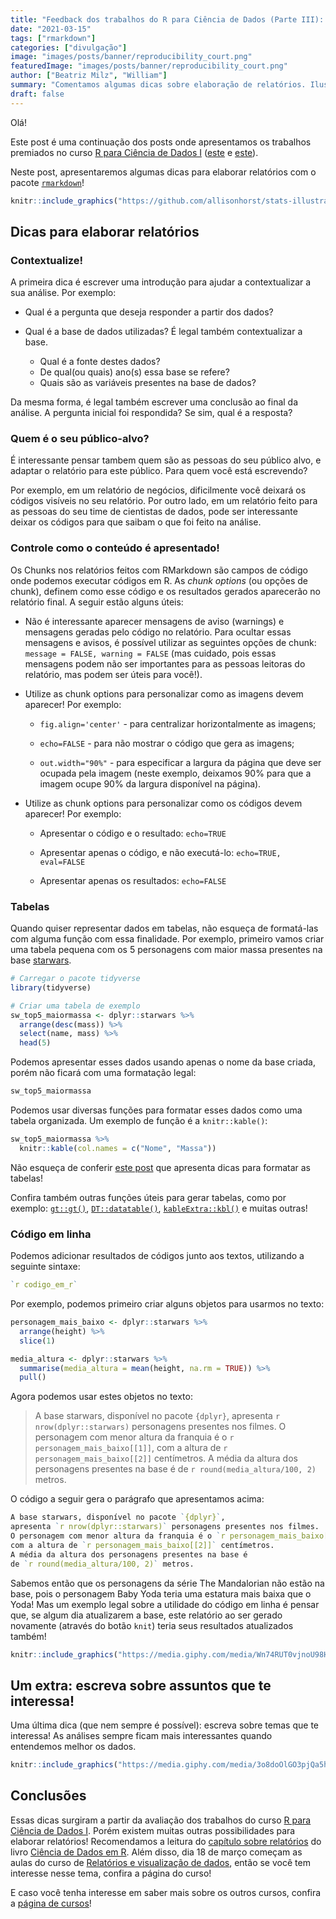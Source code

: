 ```yaml
---
title: "Feedback dos trabalhos do R para Ciência de Dados (Parte III): Dicas para Relatórios"
date: "2021-03-15"
tags: ["rmarkdown"]
categories: ["divulgação"]
image: "images/posts/banner/reproducibility_court.png"
featuredImage: "images/posts/banner/reproducibility_court.png"
author: ["Beatriz Milz", "William"]
summary: "Comentamos algumas dicas sobre elaboração de relatórios. Ilustração sobre o pacote rmarkdown, criada por Allison Horst."
draft: false
---
```


Olá!

Este post é uma continuação dos posts onde apresentamos os trabalhos premiados no curso [R para Ciência de Dados I](https://curso-r.com/cursos/r4ds-1/) ([este](https://www.curso-r.com/blog/2020-12-03-dicas-relatorios-r4ds1_tabelas/) e [este](https://blog.curso-r.com/posts/2020-17-02-dicas-relatorios-r4ds1_graficos/)).

Neste post, apresentaremos algumas dicas para elaborar relatórios com o pacote [`rmarkdown`](https://rmarkdown.rstudio.com/)!



```r
knitr::include_graphics("https://github.com/allisonhorst/stats-illustrations/raw/master/rstats-artwork/reproducibility_court.png")
```

##  Dicas para elaborar relatórios 

### Contextualize!

A primeira dica é escrever uma introdução para ajudar a contextualizar a sua análise. Por exemplo:

- Qual é a pergunta que deseja responder a partir dos dados?

- Qual é a base de dados utilizadas? É legal também contextualizar a base.
  - Qual é a fonte destes dados? 
  - De qual(ou quais) ano(s) essa base se refere?
  - Quais são as variáveis presentes na base de dados?


Da mesma forma, é legal também escrever uma conclusão ao final da análise. A pergunta inicial foi respondida? Se sim, qual é a resposta? 

### Quem é o seu público-alvo?

É interessante pensar tambem quem são as pessoas do seu público alvo, e adaptar o relatório para este público. Para quem você está escrevendo?

Por exemplo, em um relatório de negócios, dificilmente você deixará os códigos visíveis no seu relatório. Por outro lado, em um relatório feito para as pessoas do seu time de cientistas de dados, pode ser interessante deixar os códigos para que saibam o que foi feito na análise. 

### Controle como o conteúdo é apresentado!

Os Chunks nos relatórios feitos com RMarkdown são campos de código onde podemos executar códigos em R. As *chunk options* (ou opções de chunk), definem como esse código e os resultados gerados aparecerão no relatório final. A seguir estão alguns úteis:

- Não é interessante aparecer mensagens de aviso (warnings) e mensagens geradas pelo código no relatório. Para ocultar essas mensagens e avisos, é possível utilizar as seguintes opções de chunk: `message = FALSE, warning = FALSE` (mas cuidado, pois essas mensagens podem não ser importantes para as pessoas leitoras do relatório, mas podem ser úteis para você!).

- Utilize as chunk options para personalizar como as imagens devem aparecer! Por exemplo:

  - `fig.align='center'` - para centralizar horizontalmente as imagens;

  - `echo=FALSE` - para não mostrar o código que gera as imagens;

  - `out.width="90%"` - para especificar a largura da página que deve ser ocupada pela imagem (neste exemplo, deixamos 90% para que a imagem ocupe 90% da largura disponível na página).


- Utilize as chunk options para personalizar como os códigos devem aparecer! Por exemplo:

  - Apresentar o código e o resultado: `echo=TRUE`

  - Apresentar apenas o código, e não executá-lo:  `echo=TRUE, eval=FALSE`

  - Apresentar apenas os resultados:  `echo=FALSE`


### Tabelas

Quando quiser representar dados em tabelas, não esqueça de formatá-las com alguma função com essa finalidade. Por exemplo, primeiro vamos criar uma tabela pequena com os 5 personagens com maior massa presentes na base [starwars](https://dplyr.tidyverse.org/reference/starwars.html). 

```r
# Carregar o pacote tidyverse
library(tidyverse)

# Criar uma tabela de exemplo
sw_top5_maiormassa <- dplyr::starwars %>% 
  arrange(desc(mass)) %>% 
  select(name, mass) %>% 
  head(5)
```

Podemos apresentar esses dados usando apenas o nome da base criada, porém não ficará com uma formatação legal:

```r
sw_top5_maiormassa
```

Podemos usar diversas funções para formatar esses dados como uma tabela organizada. Um exemplo de função é a `knitr::kable()`:

```r
sw_top5_maiormassa %>% 
  knitr::kable(col.names = c("Nome", "Massa"))
```
                 
Não esqueça de conferir [este post](https://www.curso-r.com/blog/2020-12-03-dicas-relatorios-r4ds1_tabelas/) que apresenta dicas para formatar as tabelas!

Confira também outras funções úteis para gerar tabelas, como por exemplo: [`gt::gt()`](https://gt.rstudio.com/), [`DT::datatable()`](https://rstudio.github.io/DT/), [`kableExtra::kbl()`](https://cran.r-project.org/web/packages/kableExtra/vignettes/awesome_table_in_html.html) e muitas outras!


### Código em linha

Podemos adicionar resultados de códigos junto aos textos, utilizando a seguinte sintaxe:

```r
`r codigo_em_r`
```

Por exemplo, podemos primeiro criar alguns objetos para usarmos no texto:

```r
personagem_mais_baixo <- dplyr::starwars %>%
  arrange(height) %>%
  slice(1)

media_altura <- dplyr::starwars %>%
  summarise(media_altura = mean(height, na.rm = TRUE)) %>%
  pull()
```

Agora podemos usar estes objetos no texto: 


> A base starwars, disponível no pacote `{dplyr}`, apresenta `r nrow(dplyr::starwars)` personagens presentes nos filmes. O personagem com menor altura da franquia é o `r personagem_mais_baixo[[1]]`, com a altura de `r personagem_mais_baixo[[2]]` centímetros. A média da altura dos personagens presentes na base é de `r round(media_altura/100, 2)` metros.

O código a seguir gera o parágrafo que apresentamos acima:

```r
A base starwars, disponível no pacote `{dplyr}`,
apresenta `r nrow(dplyr::starwars)` personagens presentes nos filmes. 
O personagem com menor altura da franquia é o `r personagem_mais_baixo[[1]]`,
com a altura de `r personagem_mais_baixo[[2]]` centímetros.
A média da altura dos personagens presentes na base é
de `r round(media_altura/100, 2)` metros.
```

Sabemos então que os personagens da série The Mandalorian não estão na base, pois o personagem Baby Yoda teria uma estatura mais baixa que o Yoda! Mas um exemplo legal sobre a utilidade do código em linha é pensar que, se algum dia atualizarem a base, este relatório ao ser gerado novamente (através do botão `knit`) teria seus resultados atualizados também! 


```r
knitr::include_graphics("https://media.giphy.com/media/Wn74RUT0vjnoU98Hnt/giphy.gif")
```


## Um extra: escreva sobre assuntos que te interessa!

Uma última dica (que nem sempre é possível): escreva sobre temas que te interessa! As análises sempre ficam mais interessantes quando entendemos melhor os dados.   


```r
knitr::include_graphics("https://media.giphy.com/media/3o8doOlGO3pjQa5h28/giphy.gif")
```


## Conclusões

Essas dicas surgiram a partir da avaliação dos trabalhos do curso [R para Ciência de Dados I](https://curso-r.com/cursos/r4ds-1/). Porém existem muitas outras possibilidades para elaborar relatórios! Recomendamos a leitura do [capítulo sobre relatórios](https://livro.curso-r.com/9-relatorios.html) do livro [Ciência de Dados em R](https://livro.curso-r.com/index.html). Além disso, dia 18 de março começam as aulas do curso de [Relatórios e visualização de dados](https://curso-r.com/cursos/visualizacao/), então se você tem interesse nesse tema, confira a página do curso!


E caso você tenha interesse em saber mais sobre os outros cursos, confira a [página de cursos](https://www.curso-r.com/cursos/)!
